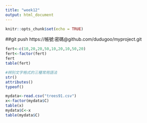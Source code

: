 ```yaml
---
title: "week12"
output: html_document
---
```


```r
knitr::opts_chunk$set(echo = TRUE)
```


##git push https://帳號:密碼@github.com/dudugoo/myproject.git



```r
fert<-c(10,20,20,50,10,20,10,50,20)
fert<-factor(fert)
fert
table(fert)
```

```r
#辨別文字格式的三種常用語法
str()
attributes()
typeof()
```

```r
mydata<-read.csv("trees91.csv")
x<-factor(mydata$C)
table(x)
mydata$C<-x
table(mydata$C)
```



















